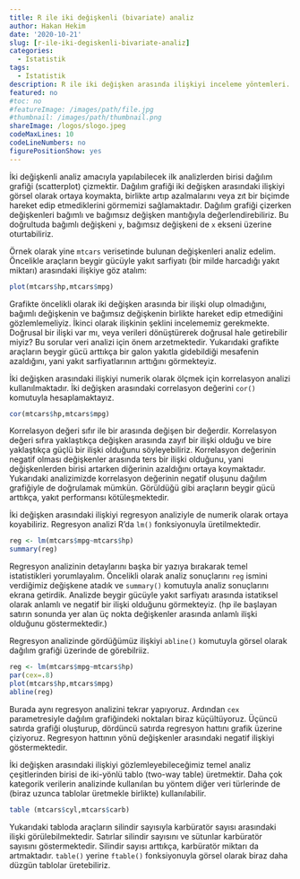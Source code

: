 ```yaml
---
title: R ile iki değişkenli (bivariate) analiz
author: Hakan Hekim
date: '2020-10-21'
slug: [r-ile-iki-degiskenli-bivariate-analiz]
categories:
  - Istatistik
tags:
  - Istatistik
description: R ile iki değişken arasında ilişkiyi inceleme yöntemleri.
featured: no
#toc: no
#featureImage: /images/path/file.jpg
#thumbnail: /images/path/thumbnail.png
shareImage: /logos/slogo.jpeg
codeMaxLines: 10
codeLineNumbers: no
figurePositionShow: yes
---
```


İki değişkenli analiz amacıyla yapılabilecek ilk analizlerden birisi dağılım grafiği (scatterplot) çizmektir. Dağılım grafiği iki değişken arasındaki ilişkiyi görsel olarak ortaya koymakta, birlikte artıp azalmalarını veya zıt bir biçimde hareket edip etmediklerini görmemizi sağlamaktadır. Dağılım grafiği çizerken değişkenleri bağımlı ve bağımsız değişken mantığıyla değerlendirebiliriz. Bu doğrultuda bağımlı değişkeni `y`, bağımsız değişkeni de `x` ekseni üzerine oturtabiliriz.

Örnek olarak yine `mtcars` verisetinde bulunan değişkenleri analiz edelim. Öncelikle araçların beygir gücüyle yakıt sarfiyatı (bir milde harcadığı yakıt miktarı) arasındaki ilişkiye göz atalım:

```r
plot(mtcars$hp,mtcars$mpg)
```

Grafikte öncelikli olarak iki değişken arasında bir ilişki olup olmadığını, bağımlı değişkenin ve bağımsız değişkenin birlikte hareket edip etmediğini gözlemlemeliyiz. İkinci olarak ilişkinin şeklini incelememiz gerekmekte. Doğrusal bir ilişki var mı, veya verileri dönüştürerek doğrusal hale getirebilir miyiz? Bu sorular veri analizi için önem arzetmektedir. Yukarıdaki grafikte araçların beygir gücü arttıkça bir galon yakıtla gidebildiği mesafenin azaldığını, yani yakıt sarfiyatlarının arttığını görmekteyiz.

İki değişken arasındaki ilişkiyi numerik olarak ölçmek için korrelasyon analizi kullanılmaktadır. İki değişken arasındaki correlasyon değerini `cor()` komutuyla hesaplamaktayız.

```r
cor(mtcars$hp,mtcars$mpg)
```

Korrelasyon değeri sıfır ile bir arasında değişen bir değerdir. Korrelasyon değeri sıfıra yaklaştıkça değişken arasında zayıf bir ilişki olduğu ve bire yaklaştıkça güçlü bir ilişki olduğunu söyleyebiliriz. Korrelasyon değerinin negatif olması değişkenler arasında ters bir ilişki olduğunu, yani değişkenlerden birisi artarken diğerinin azaldığını ortaya koymaktadır. Yukarıdaki analizimizde korrelasyon değerinin negatif oluşunu dağılım grafiğiyle de doğrulamak mümkün. Görüldüğü gibi araçların beygir gücü arttıkça, yakıt performansı kötüleşmektedir.

İki değişken arasındaki ilişkiyi regresyon analiziyle de numerik olarak ortaya koyabiliriz. Regresyon analizi R’da `lm()` fonksiyonuyla üretilmektedir.

```r
reg <- lm(mtcars$mpg~mtcars$hp)
summary(reg)
```

Regresyon analizinin detaylarını başka bir yazıya bırakarak temel istatistikleri yorumlayalım. Öncelikli olarak analiz sonuçlarını `reg` ismini verdiğimiz değişkene atadık ve `summary()` komutuyla analiz sonuçlarını ekrana getirdik. Analizde beygir gücüyle yakıt sarfiyatı arasında istatiksel olarak anlamlı ve negatif bir ilişki olduğunu görmekteyiz. (hp ile başlayan satırın sonunda yer alan üç nokta değişkenler arasında anlamlı ilişki olduğunu göstermektedir.)

Regresyon analizinde gördüğümüz ilişkiyi `abline()` komutuyla görsel olarak dağılım grafiği üzerinde de görebilriiz.

```r
reg <- lm(mtcars$mpg~mtcars$hp)
par(cex=.8)
plot(mtcars$hp,mtcars$mpg)
abline(reg)
```

Burada aynı regresyon analizini tekrar yapıyoruz. Ardından `cex` parametresiyle dağılım grafiğindeki noktaları biraz küçültüyoruz. Üçüncü satırda grafiği oluşturup, dördüncü satırda regresyon hattını grafik üzerine çiziyoruz. Regresyon hattının yönü değişkenler arasındaki negatif ilişkiyi göstermektedir.

İki değişken arasındaki ilişkiyi gözlemleyebileceğimiz temel analiz çeşitlerinden birisi de iki-yönlü tablo (two-way table) üretmektir. Daha çok kategorik verilerin analizinde kullanılan bu yöntem diğer veri türlerinde de (biraz uzunca tablolar üretmekle birlikte) kullanılabilir.

```r
table (mtcars$cyl,mtcars$carb)
```

Yukarıdaki tabloda araçların silindir sayısıyla karbüratör sayısı arasındaki ilişki görülebilmektedir. Satırlar silindir sayısını ve sütunlar karbüratör sayısını göstermektedir. Silindir sayısı arttıkça, karbüratör miktarı da artmaktadır. `table()` yerine `ftable()` fonksiyonuyla görsel olarak biraz daha düzgün tablolar üretebiliriz.


